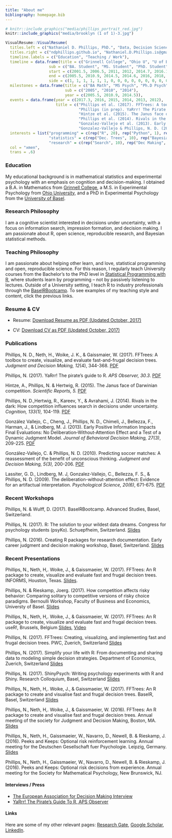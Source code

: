 ```yaml
---
title: "About me"
bibliography: homepage.bib
---
```


```r
# knitr::include_graphics("media/phillips_portrait_red.jpg")
knitr::include_graphics("media/brooklyn (1 of 1)-3.jpg")
```




```r
VisualResume::VisualResume(
  titles.left = c("Nathaniel D. Phillips, PhD.", "Data, Decision Science, and R piratery", "*Built with love in R using the VisualResume package"),
  titles.right = c("ndphillips.github.io", "Nathaniel.D.Phillips.is@gmail.com", ""),
  timeline.labels = c("Education", "Teaching / Work"),
  timeline = data.frame(title = c("Grinnell College", "Ohio U", "U of Basel", "MPIB", "U of Konstanz", "U of Basel", "Musician's Friend", "Statistics", "Research Methods", "Information Search", "R", "R", "R", "R", "Data Analyst"),
                   sub = c("BA. Student", "MS. Student", "PhD. Student", "PhD. Researcher", "PostDoc", "PostDoc", "Statistician", "OhioU", "OhioU", "Konstanz", "Konstanz", "Konstanz", "Basel", "Basel", "Roche"),
                   start = c(2001.5, 2006.5, 2011, 2012, 2014.7, 2016.1, 2005.5, 2009.5, 2010, 2014.8, 2014.8, 2015.4, 2016.1, 2016.7, 2017.2),
                   end = c(2005.5, 2010.9, 2014.5, 2014.6, 2016, 2018, 2006.5, 2010, 2011, 2015.3, 2015.3, 2015.9, 2016.6, 2018, 2017.8),
                   side = c(1, 1, 1, 1, 1, 1, 0, 0, 0, 0, 0, 0, 0, 0, 0)),
  milestones = data.frame(title = c("BA Math", "MS Psych", "Ph.D Psych"),
                          sub = c("2005", "2010", "2014"),
                          year = c(2005.5, 2010.9, 2014.5)),
  events = data.frame(year = c(2017.3, 2016, 2015, 2014, 2013, 2012),
                      title = c("Phillips et al. (2017). FFTrees: A toolbox to create [...]\n fast-and-frugal decision trees. Judgment and Decision Making",
                                "Phillips (in prep). YaRrr! The Pirate's Guide to R.\nSelf-published e-book.",
                                "Hintze et al. (2015). The Janus face of Darwinian competition.\nScientific Reports, 5.",
                                "Phillips et al. (2014). Rivals in the Dark: How competition influences [...].\nCognition, 113(1), 104-119.",
                                "Gonzalez-Vallejo et al. (2013). Early positive information impacts final [...].\nJournal of Behavioral Decision Making, 27.",
                                "Gonzalez-Vallejo & Phillips, N. D. (2012). Predicting soccer matches [...].\nJudgment and Decision Making. 5(3). 200-206.")),
  interests = list("programming" = c(rep("R", 20), rep("Python", 1), rep("JavaScript", 2), rep("STAN", 5)),
                   "statistics" = c(rep("Dec. Trees", 10), rep("Bayesian", 5), rep("Regression", 3)),
                   "research" = c(rep("Search", 10), rep("Dec Making", 5), rep("Competition", 3), rep("Learning", 8))),
  col = "xmen",
  trans = .6)
```



### Education

My educational background is in mathematical statistics and experimental psychology with an emphasis on cognition and decision-making. I obtained a B.A. in Mathematics from [Grinnell College](http://www.grinnell.edu), a M.S. in Experimental Psychology from [Ohio University](http://www.ohio.edu), and a PhD in Experimental Psychology from the [University of Basel](http://www.unibas.ch).

### Research Philosophy

I am a cognitive scientist interested in decisions under uncertainty, with a focus on information search, impression formation, and decision making. I am passionate about R, open science, reproducible research, and Bayesian statistical methods.

### Teaching Philosophy

I am passionate about helping other learn, and love, statistical programming and open, reproducible science. For this reason, I regularly teach University courses from the Bachelor's to the PhD level in [Statistical Programming with R](https://ndphillips.github.io/IntroductionR_Course/), where students learn by programming -- not by passively listening to lectures. Outside of a University setting, I teach R to industry professionals through the [BaselRBootcamp](http://therbootcamp.github.io). To see examples of my teaching style and content, click the previous links.

### Resume & CV

- Resume: <a href="media/Phillips_Resume_Oct2017.pdf#" class="download" title="Download resume as PDF (Updated October, 2017)">Download Resume as PDF (Updated October, 2017)</a>

- CV: <a href="media/Phillips_CV_Oct2017.pdf#" class="download" title="Download CV as PDF (Updated October, 2017)">Download CV as PDF (Updated October, 2017)</a>

### Publications

Phillips, N. D., Neth, H., Woike, J. K., & Gaissmaier, W. (2017). FFTrees: A toolbox to create, visualize, and evaluate fast-and-frugal decision trees. *Judgment and Decision Making, 12*(4), 344-368. [PDF](http://journal.sjdm.org/17/17217/jdm17217.pdf)

Phillips, N. (2017). YaRrr! The pirate's guide to R. <em>APS Observer, 30.3</em>. <a href="http://ndphillips.github.io/media/phillipsyarrr2017">PDF</a>

Hintze, A., Phillips, N. &amp; Hertwig, R. (2015). The Janus face of Darwinian competition. <em>Scientific Reports, 5. </em><a href="http://ndphillips.github.io/media/hintze2015janus.pdf">PDF</a>

Phillips, N. D.,Hertwig, R., Kareev, Y., &amp; Avrahami, J. (2014). Rivals in the dark: How competition influences search in decisions under uncertainty. <i>Cognition, 133(1), </i>104-119. <a href="http://ndphillips.github.io/media/phillips2014rivals.pdf">PDF</a>

González Vallejo, C., Cheng, J., Phillips, N. D., Chimeli, J., Bellezza, F., Harman, J., & Lindberg, M. J. (2013). Early Positive Information Impacts Final Evaluations: No Deliberation‐Without‐Attention Effect and a Test of a Dynamic Judgment Model. <i>Journal of Behavioral Decision Making, 27(3)</i>, 209-225. <a href="http://ndphillips.github.io/media/gonzalez2013early.pdf">PDF</a>

González-Vallejo, C. &amp; Phillips, N. D. (2010). Predicting soccer matches: A reassessment of the benefit of unconscious thinking. <i>Judgment and Decision Making, 5(3), </i>200-206.  <a href="http://ndphillips.github.io/media/gonzalez2010soccer.pdf">PDF</a>

Lassiter, G. D., Lindberg, M. J, Gonzalez-Vallejo, C., Bellezza, F. S., & Phillips, N. D. (2009). The deliberation-without-attention effect: Evidence for an artifactual interpretation. <i>Psychological Science, 20(6)</i>, 671-675. <a href="http://ndphillips/github.io/media/lassiter2009deliberation.pdf">PDF</a>


### Recent Workshops

Phillips, N. & Wulff, D. (2017). BaselRBootcamp. Advanced Studies, Basel, Switzerland.

Phillips, N. (2017). R: The solution to your wildest data dreams. Congress for psychology students (psyKo). Schuepfheim, Switzerland. <a href="https://ndphillips.github.io/PsyKo-March2017">Slides</a>

Phillips, N. (2016). Creating R packages for research documentation. Early career judgment and decision making workshop, Basel, Switzerland. <a href="http://www.rpubs.com/ndphillips/rpackagescience">Slides</a>

### Recent Presentations

Phillips, N., Neth, H,. Woike, J., & Gaissmaeier, W. (2017). FFTrees: An R package to create, visualize and evaluate fast and frugal decision trees. INFORMS, Houston, Texas. <a href="https://ndphillips.github.io/Informs2017/">Slides</a>.

Phillips, N. & Rieskamp, Joerg. (2017). How competition affects risky behavior: Comparing solitary to competitive versions of risky choice paradigms. Bernoulli Workshop, Faculty of Business and Economics, Universty of Basel. [Slides](https://ndphillips.github.io/presentations/Bernoulli_2017/Bernoulli_2017.html)

Phillips, N., Neth, H,. Woike, J., & Gaissmaeier, W. (2017). FFTrees: An R package to create, visualize and evaluate fast and frugal decision trees. useR!, Brussels, Belgium <a href="https://ndphillips.github.io/useR2017_pres/">Slides</a>, <a href="https://channel9.msdn.com/events/useR-international-R-User-conferences/useR-International-R-User-2017-Conference/FFTrees-An-R-package-to-create-visualise-and-use-fast-and-frugal-decision-trees?term=fftrees">Video</a>

Phillips, N. (2017). FFTrees: Creating, visualizing, and implementing fast and frugal decision trees. PWC, Zuerich, Switzerland <a href="https://ndphillips.github.io/ZurichPWC28April2017/">Slides</a>

Phillips, N. (2017). Simplify your life with R: From documenting and sharing data to modeling simple decision strategies. Department of Economics, Zuerich, Switzerland  <a href="https://ndphillips.github.io/UZurich-6April2017/">Slides</a>

Phillips, N. (2017). ShinyPsych: Writing psychology experiments with R and Shiny. Research Colloquium, Basel, Switzerland <a href="https://ndphillips.github.io/ShinyPsych_March2017">Slides</a>

Phillips, N., Neth, H,. Woike, J., & Gaissmaeier, W. (2017). FFTrees: An R package to create and visualise fast and frugal decision trees. BaselR, Basel, Switzerland <a href="http://ndphillips.github.io/BaselR">Slides</a>

Phillips, N., Neth, H,. Woike, J., & Gaissmaeier, W. (2016). FFTrees: An R package to create and visualise fast and frugal decision trees. Annual meeting of the society for Judgment and Decision Making, Boston, MA. <a href="http://ndphillips.github.io/media/phillips2016BostonFFTrees.pdf">Slides</a>

Phillips, N., Neth, H., Gaissmaeier, W., Navarro, D., Newell, B. & Rieskamp, J. (2016). Peeks and Keeps: Optional risk reinforcement learning. Annual meeting for the Deutschen Gesellschaft fuer Psychologie. Leipzig, Germany. <a href="http://ndphillips.github.io/media/phillips2016Leipzigpak.pdf">Slides</a>

Phillips, N., Neth, H., Gaissmaeier, W., Navarro, D., Newell, B. & Rieskamp, J. (2016). Peeks and Keeps: Optional risk decisions from experience. Annual meeting for the Society for Mathematical Psychology, New Brunswick, NJ.


#### Interviews / Press

- [The European Association for Decision Making Interview](http://eadm.eu/the-eadm-interview/nathaniel-philips/)
- [YaRrr! The Pirate's Guide To R, APS Observer](http://ndphillips.github.io/media/phillipsyarrr2017)

#### Links

Here are some of my other relevant pages: [Research Gate](https://www.researchgate.net/profile/Nathaniel_Phillips2), [Google Scholar](http://scholar.google.com/citations?user=S-OOdSIAAAAJ), [LinkedIn](https://www.linkedin.com/in/nathanieldphillips).





